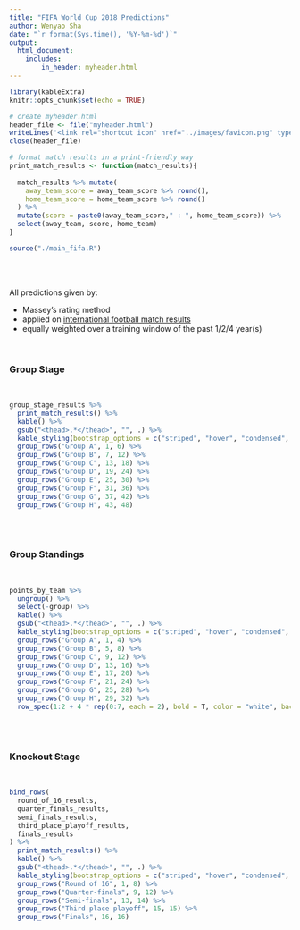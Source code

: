 ```yaml
---
title: "FIFA World Cup 2018 Predictions"
author: Wenyao Sha
date: "`r format(Sys.time(), '%Y-%m-%d')`"
output: 
  html_document:
    includes:
        in_header: myheader.html
---
```


```r
library(kableExtra)
knitr::opts_chunk$set(echo = TRUE)

# create myheader.html
header_file <- file("myheader.html")
writeLines('<link rel="shortcut icon" href="../images/favicon.png" type="image/x-icon">', header_file)
close(header_file)

# format match results in a print-friendly way
print_match_results <- function(match_results){
  
  match_results %>% mutate(
    away_team_score = away_team_score %>% round(),
    home_team_score = home_team_score %>% round()
  ) %>% 
  mutate(score = paste0(away_team_score," : ", home_team_score)) %>% 
  select(away_team, score, home_team)
}

source("./main_fifa.R")
```

<br><br>

All predictions given by:

* Massey's rating method 
* applied on [international football match results](https://www.kaggle.com/martj42/international-football-results-from-1872-to-2017)
* equally weighted over a training window of the past 1/2/4 year(s)

<br>

### Group Stage
<br>
```r
group_stage_results %>% 
  print_match_results() %>% 
  kable() %>%
  gsub("<thead>.*</thead>", "", .) %>% 
  kable_styling(bootstrap_options = c("striped", "hover", "condensed", "responsive"), full_width = T) %>% 
  group_rows("Group A", 1, 6) %>%
  group_rows("Group B", 7, 12) %>% 
  group_rows("Group C", 13, 18) %>% 
  group_rows("Group D", 19, 24) %>% 
  group_rows("Group E", 25, 30) %>% 
  group_rows("Group F", 31, 36) %>% 
  group_rows("Group G", 37, 42) %>% 
  group_rows("Group H", 43, 48)
```

<br><br>

### Group Standings
<br>
```r
points_by_team %>% 
  ungroup() %>% 
  select(-group) %>% 
  kable() %>%
  gsub("<thead>.*</thead>", "", .) %>% 
  kable_styling(bootstrap_options = c("striped", "hover", "condensed", "responsive"), full_width = T) %>% 
  group_rows("Group A", 1, 4) %>%
  group_rows("Group B", 5, 8) %>% 
  group_rows("Group C", 9, 12) %>% 
  group_rows("Group D", 13, 16) %>% 
  group_rows("Group E", 17, 20) %>% 
  group_rows("Group F", 21, 24) %>% 
  group_rows("Group G", 25, 28) %>% 
  group_rows("Group H", 29, 32) %>% 
  row_spec(1:2 + 4 * rep(0:7, each = 2), bold = T, color = "white", background = "steelblue")
```

<br><br>

### Knockout Stage
<br>
```r
bind_rows(
  round_of_16_results,
  quarter_finals_results,
  semi_finals_results,
  third_place_playoff_results,
  finals_results
) %>% 
  print_match_results() %>% 
  kable() %>%
  gsub("<thead>.*</thead>", "", .) %>% 
  kable_styling(bootstrap_options = c("striped", "hover", "condensed", "responsive"), full_width = T) %>% 
  group_rows("Round of 16", 1, 8) %>%
  group_rows("Quarter-finals", 9, 12) %>% 
  group_rows("Semi-finals", 13, 14) %>% 
  group_rows("Third place playoff", 15, 15) %>% 
  group_rows("Finals", 16, 16)
```

<br><br>

